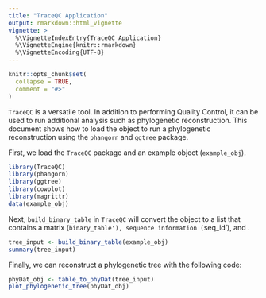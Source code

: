 ```yaml
---
title: "TraceQC Application"
output: rmarkdown::html_vignette
vignette: >
  %\VignetteIndexEntry{TraceQC Application}
  %\VignetteEngine{knitr::rmarkdown}
  %\VignetteEncoding{UTF-8}
---
```


```r
knitr::opts_chunk$set(
  collapse = TRUE,
  comment = "#>"
)
```

`TraceQC` is a versatile tool. In addition to performing Quality Control, it can be used to run additional analysis such as phylogenetic reconstruction. This document shows how to load the object to run a phylogenetic reconstruction using the `phangorn` and `ggtree` package.

First, we load the `TraceQC` package and an example object (`example_obj`).

```r
library(TraceQC)
library(phangorn)
library(ggtree)
library(cowplot)
library(magrittr)
data(example_obj)
```

Next, `build_binary_table` in `TraceQC` will convert the object to a list that contains a matrix (`binary_table'), sequence information (`seq_id'), and .

```r
tree_input <- build_binary_table(example_obj)
summary(tree_input)
```


Finally, we can reconstruct a phylogenetic tree with the following code:

``` r
phyDat_obj <- table_to_phyDat(tree_input)
plot_phylogenetic_tree(phyDat_obj)

````
